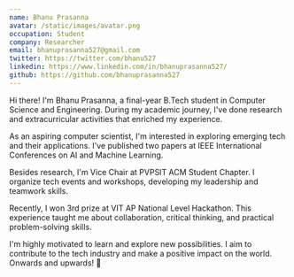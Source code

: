 ```yaml
---
name: Bhanu Prasanna
avatar: /static/images/avatar.png
occupation: Student
company: Researcher
email: bhanuprasanna527@gmail.com
twitter: https://twitter.com/bhanu527
linkedin: https://www.linkedin.com/in/bhanuprasanna527/
github: https://github.com/bhanuprasanna527
---
```


Hi there! I'm Bhanu Prasanna, a final-year B.Tech student in Computer Science and Engineering. During my academic journey, I've done research and extracurricular activities that enriched my experience.

As an aspiring computer scientist, I'm interested in exploring emerging tech and their applications. I've published two papers at IEEE International Conferences on AI and Machine Learning.

Besides research, I'm Vice Chair at PVPSIT ACM Student Chapter. I organize tech events and workshops, developing my leadership and teamwork skills.

Recently, I won 3rd prize at VIT AP National Level Hackathon. This experience taught me about collaboration, critical thinking, and practical problem-solving skills.

I'm highly motivated to learn and explore new possibilities. I aim to contribute to the tech industry and make a positive impact on the world. Onwards and upwards! 🚀
